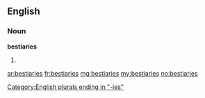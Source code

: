 ==English==

===Noun===
'''bestiaries'''

# {{plural of|[[bestiary]]}}

[[Category:English plurals ending in "-ies"]]

[[ar:bestiaries]]
[[fr:bestiaries]]
[[mg:bestiaries]]
[[my:bestiaries]]
[[no:bestiaries]]